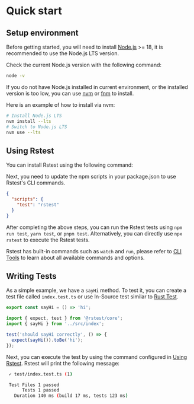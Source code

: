 # Quick start

## Setup environment

Before getting started, you will need to install [Node.js](https://nodejs.org/) >= 18, it is recommended to use the Node.js LTS version.

Check the current Node.js version with the following command:

```bash
node -v
```

If you do not have Node.js installed in current environment, or the installed version is too low, you can use [nvm](https://github.com/nvm-sh/nvm) or [fnm](https://github.com/Schniz/fnm) to install.

Here is an example of how to install via nvm:

```bash
# Install Node.js LTS
nvm install --lts
# Switch to Node.js LTS
nvm use --lts
```

## Using Rstest

You can install Rstest using the following command:


<PackageManagerTabs command="add @rstest/core -D" />

Next, you need to update the npm scripts in your package.json to use Rstest's CLI commands.

```json title=package.json
{
  "scripts": {
    "test": "rstest"
  }
}
```

After completing the above steps, you can run the Rstest tests using `npm run test`, `yarn test`, or `pnpm test`. Alternatively, you can directly use `npx rstest` to execute the Rstest tests.

Rstest has built-in commands such as `watch` and `run`, please refer to [CLI Tools](/guide/basic/cli) to learn about all available commands and options.

## Writing Tests

As a simple example, we have a `sayHi` method. To test it, you can create a test file called `index.test.ts` or use In-Source test similar to [Rust Test](https://doc.rust-lang.org/book/ch11-03-test-organization.html#the-tests-module-and-cfgtest).

```ts file=index.ts
export const sayHi = () => 'hi';
```

```ts file=index.test.ts
import { expect, test } from '@rstest/core';
import { sayHi } from '../src/index';

test('should sayHi correctly', () => {
  expect(sayHi()).toBe('hi');
});
```

Next, you can execute the test by using the command configured in [Using Rstest](#using-rstest). Rstest will print the following message:

```bash
 ✓ test/index.test.ts (1)

 Test Files 1 passed
      Tests 1 passed
   Duration 140 ms (build 17 ms, tests 123 ms)
```
